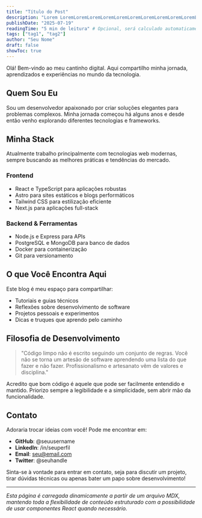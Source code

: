 ```yaml
---
title: "Título do Post"
description: "Lorem LoremLoremLoremLoremLoremLoremLoremLoremLoremLoremLoremLoremLoremLoremLoremLoremLoremLoremLoremLoremLoremLoremLoremLoremLoremLoremLoremLoremLoremLoremLoremLoremLoremLoremLoremLoremLoremLoremLoremLoremLorem"
publishDate: "2025-07-19"
readingTime: "5 min de leitura" # Opcional, será calculado automaticamente
tags: ["tag1", "tag2"]
author: "Seu Nome"
draft: false
showToc: true
---
```


<section className="intro-section">
  <p className="intro-text">
    Olá! Bem-vindo ao meu cantinho digital. Aqui compartilho minha jornada, 
    aprendizados e experiências no mundo da tecnologia.
  </p>
</section>

## Quem Sou Eu

Sou um desenvolvedor apaixonado por criar soluções elegantes para problemas complexos. 
Minha jornada começou há alguns anos e desde então venho explorando diferentes 
tecnologias e frameworks.

## Minha Stack

Atualmente trabalho principalmente com tecnologias web modernas, sempre 
buscando as melhores práticas e tendências do mercado.

### Frontend

- React e TypeScript para aplicações robustas
- Astro para sites estáticos e blogs performáticos  
- Tailwind CSS para estilização eficiente
- Next.js para aplicações full-stack

### Backend & Ferramentas

- Node.js e Express para APIs
- PostgreSQL e MongoDB para banco de dados
- Docker para containerização
- Git para versionamento

## O que Você Encontra Aqui

Este blog é meu espaço para compartilhar:

- Tutoriais e guias técnicos
- Reflexões sobre desenvolvimento de software
- Projetos pessoais e experimentos
- Dicas e truques que aprendo pelo caminho

## Filosofia de Desenvolvimento

> "Código limpo não é escrito seguindo um conjunto de regras. 
> Você não se torna um artesão de software aprendendo uma lista do que fazer e não fazer. 
> Profissionalismo e artesanato vêm de valores e disciplina."

Acredito que bom código é aquele que pode ser facilmente entendido e mantido. 
Priorizo sempre a legibilidade e a simplicidade, sem abrir mão da funcionalidade.

## Contato

Adoraria trocar ideias com você! Pode me encontrar em:

- **GitHub**: @seuusername
- **LinkedIn**: /in/seuperfil  
- **Email**: seu@email.com
- **Twitter**: @seuhandle

Sinta-se à vontade para entrar em contato, seja para discutir um projeto, 
tirar dúvidas técnicas ou apenas bater um papo sobre desenvolvimento!

---

*Esta página é carregada dinamicamente a partir de um arquivo MDX, mantendo toda a flexibilidade de conteúdo estruturado com a possibilidade de usar componentes React quando necessário.*